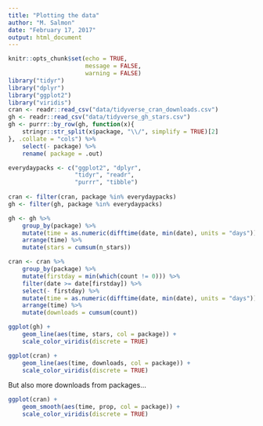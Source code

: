 ```yaml
---
title: "Plotting the data"
author: "M. Salmon"
date: "February 17, 2017"
output: html_document
---
```


```r
knitr::opts_chunk$set(echo = TRUE,
                      message = FALSE,
                      warning = FALSE)
library("tidyr")
library("dplyr")
library("ggplot2")
library("viridis")
cran <- readr::read_csv("data/tidyverse_cran_downloads.csv")
gh <- readr::read_csv("data/tidyverse_gh_stars.csv")
gh <- purrr::by_row(gh, function(x){
    stringr::str_split(x$package, "\\/", simplify = TRUE)[2]
}, .collate = "cols") %>%
    select(- package) %>%
    rename( package = .out)

everydaypacks <- c("ggplot2", "dplyr",
                   "tidyr", "readr", 
                   "purrr", "tibble")
 
cran <- filter(cran, package %in% everydaypacks)
gh <- filter(gh, package %in% everydaypacks)
```


```r
gh <- gh %>%
    group_by(package) %>%
    mutate(time = as.numeric(difftime(date, min(date), units = "days"))) %>%
    arrange(time) %>%
    mutate(stars = cumsum(n_stars))

cran <- cran %>%
    group_by(package) %>%
    mutate(firstday = min(which(count != 0))) %>%
    filter(date >= date[firstday]) %>%
    select(- firstday) %>%
    mutate(time = as.numeric(difftime(date, min(date), units = "days"))) %>%
    arrange(time) %>%
    mutate(downloads = cumsum(count))

```


```r
ggplot(gh) +
    geom_line(aes(time, stars, col = package)) +
    scale_color_viridis(discrete = TRUE) 

```


```r
ggplot(cran) +
    geom_line(aes(time, downloads, col = package)) +
    scale_color_viridis(discrete = TRUE) 

```

But also more downloads from packages...
```r
ggplot(cran) +
    geom_smooth(aes(time, prop, col = package)) +
    scale_color_viridis(discrete = TRUE) 

```
